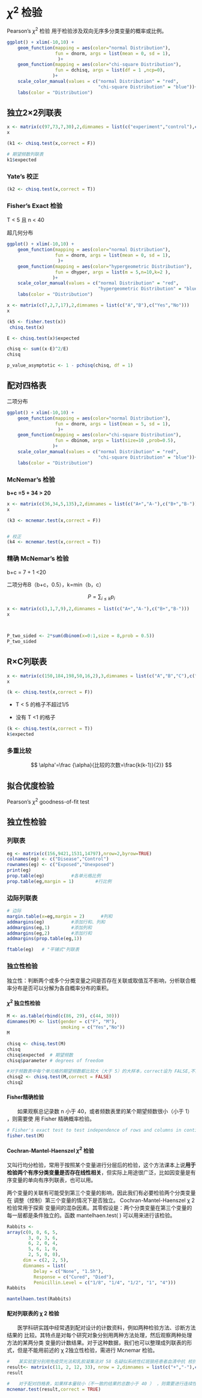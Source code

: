 # $\chi^2$ 检验

Pearson’s $\chi^2$ 检验 用于检验涉及双向无序多分类变量的概率或比例。

```r
ggplot() + xlim(-10,10) +
    geom_function(mapping = aes(color="normal Distribution"),
                  fun = dnorm, args = list(mean = 0, sd = 1),
                   )+
    geom_function(mapping = aes(color="chi-square Distribution"),
                  fun = dchisq, args = list(df = 1 ,ncp=0), 
                 )+
    scale_color_manual(values = c("normal Distribution" = "red",
                                  "chi-square Distribution" = "blue"))+
    labs(color = "Distribution")
```

## 独立2×2列联表

```r
x <- matrix(c(97,73,7,30),2,dimnames = list(c("experiment","control"),c("+","-")))
x

(k1 <- chisq.test(x,correct = F))

# 期望频数列联表
k1$expected

```

### Yate’s 校正

```r
(k2 <- chisq.test(x,correct = T))
```

### Fisher's Exact 检验

T \< 5 且 n \< 40

超几何分布

```r
ggplot() + xlim(-10,10) +
    geom_function(mapping = aes(color="normal Distribution"),
                  fun = dnorm, args = list(mean = 0, sd = 1),
                   )+
    geom_function(mapping = aes(color="hypergeometric Distribution"),
                  fun = dhyper, args = list(m = 5,n=10,k=2 ), 
                 )+
    scale_color_manual(values = c("normal Distribution" = "red",
                                  "hypergeometric Distribution" = "blue"))+
    labs(color = "Distribution")
```

```r
x <- matrix(c(7,2,7,17),2,dimnames = list(c("A","B"),c("Yes","No")))
x

(k5 <- fisher.test(x))
 chisq.test(x)

E <- chisq.test(x)$expected

chisq <- sum((x-E)^2/E)
chisq 

p_value_asymptotic <- 1 - pchisq(chisq, df = 1)
```

## 配对四格表

二项分布

```r
ggplot() + xlim(-10,10) +
    geom_function(mapping = aes(color="normal Distribution"),
                  fun = dnorm, args = list(mean = 5, sd = 1),
                   )+
    geom_function(mapping = aes(color="chi-square Distribution"),
                  fun = dbinom, args = list(size=10 ,prob=0.5), 
                 )+
    scale_color_manual(values = c("normal Distribution" = "red",
                                  "chi-square Distribution" = "blue"))+
    labs(color = "Distribution")
```

### McNemar's 检验

**b+c =5 + 34 \> 20**

```r
x <- matrix(c(36,34,5,135),2,dimnames = list(c("A+","A-"),c("B+","B-")))
x

(k3 <- mcnemar.test(x,correct = F))


# 校正
(k4 <- mcnemar.test(x,correct = T))
```

### 精确 McNemar's 检验

b+c = 7 + 1 \<20

二项分布B（b+c，0.5），k=min（b，c）

$$
P=\sum_{i≤k} p_i 
$$

```r
x <- matrix(c(3,1,7,9),2,dimnames = list(c("A+","A-"),c("B+","B-")))
x



P_two_sided <- 2*sum(dbinom(x=0:1,size = 8,prob = 0.5))
P_two_sided

```

## R×C列联表

```r
x <- matrix(c(150,184,198,50,16,2),3,dimnames = list(c("A","B","C"),c("Yes","No")))
x

(k <- chisq.test(x,correct = F))
```

-   T \< 5 的格子不超过1/5

-   没有 T \<1 的格子

```r
(k <- chisq.test(x,correct = T))
k$expected
```

### 多重比较

$$
\alpha'=\frac {\alpha}{比较的次数=\frac{k(k-1)}{2}}
$$

## 拟合优度检验

Pearson’s $\chi^2$ goodness-of-fit test

## 独立性检验

### 列联表

```r
eg <- matrix(c(156,9421,1531,14797),nrow=2,byrow=TRUE)
colnames(eg) <- c("Disease","Control")
rownames(eg) <- c("Exposed","Unexposed")
print(eg)
prop.table(eg)          #各单元格比例
prop.table(eg,margin = 1)        #行比例 
```

### 边际列联表

```r
# 边际
margin.table(x=eg,margin = 2)      #列和
addmargins(eg)          #添加行和、列和
addmargins(eg,1)        #添加列和
addmargins(eg,2)        #添加行和
addmargins(prop.table(eg,1))

ftable(eg)   # "平铺式"列联表
```

### 独立性检验

独立性：判断两个或多个分类变量之间是否存在关联或取值互不影响，分析联合概率分布是否可以分解为各自概率分布的乘积。

#### $\chi^2$ 独立性检验

```r
M <- as.table(rbind(c(86, 29), c(44, 30)))
dimnames(M) <- list(gender = c("F", "M"),
                    smoking = c("Yes","No"))
M

chisq <- chisq.test(M)
chisq
chisq$expected  # 期望频数
chisq$parameter # degrees of freedom

#对于频数表中每个单元格的期望频数都比较大（大于 5）的大样本，correct设为 FALSE,不进行连续校正
chisq2 <- chisq.test(M,correct = FALSE) 
chisq2
```

#### Fisher精确检验

　　如果观察总记录数 n 小于 40，或者频数表里的某个期望频数很小（小于 1） ，则需要使 用 Fisher 精确概率检验。

```r
# Fisher's exact test to test independence of rows and columns in contingency table
fisher.test(M)
```

#### Cochran-Mantel-Haenszel $\chi^2$ 检验

又叫行均分检验，常用于按照某个变量进行分层后的检验，这个方法课本上说**用于检验两个有序分类变量是否存在线性相关**，但实际上用途很广泛，比如因变量是有序变量的单向有序列联表，也可以用。　　

两个变量的关联有可能受到第三个变量的影响，因此我们有必要检验两个分类变量在 调整（控制）第三个变量的情况下是否独立。 Cochran-Mantel-Haenszel χ 2 检验常用于探索 变量间的混杂因素。其零假设是：两个分类变量在第三个变量的每一层都是条件独立的。函数 mantelhaen.test( ) 可以用来进行该检验。

```r
Rabbits <-
array(c(0, 0, 6, 5,
        3, 0, 3, 6,
        6, 2, 0, 4,
        5, 6, 1, 0,
        2, 5, 0, 0),
      dim = c(2, 2, 5),
      dimnames = list(
          Delay = c("None", "1.5h"),
          Response = c("Cured", "Died"),
          Penicillin.Level = c("1/8", "1/4", "1/2", "1", "4")))
Rabbits

mantelhaen.test(Rabbits)
```

#### 配对列联表的 χ 2 检验

　　医学科研实践中经常遇到配对设计的计数资料，例如两种检验方法、诊断方法结果的 比较。其特点是对每个研究对象分别用两种方法处理，然后观察两种处理方法的某两分类 变量的计数结果。对于这种数据，我们也可以整理成列联表的形式，但是不能用前述的 χ 2独立性检验，需进行 Mcnemar 检验。

```r
#　　某实验室分别用免疫荧光法和乳胶凝集法对 58 名疑似系统性红斑狼疮患者血清中抗 核抗体进行测定
result<- matrix(c(11, 2, 12, 33), nrow = 2,dimnames = list(c("+","-"),c("+","-")))
result

#　　对于配对四格表，如果样本量较小（不一致的结果的总数小于 40 ） ，则需要进行连续性校正。
mcnemar.test(result,correct = TRUE)
```
